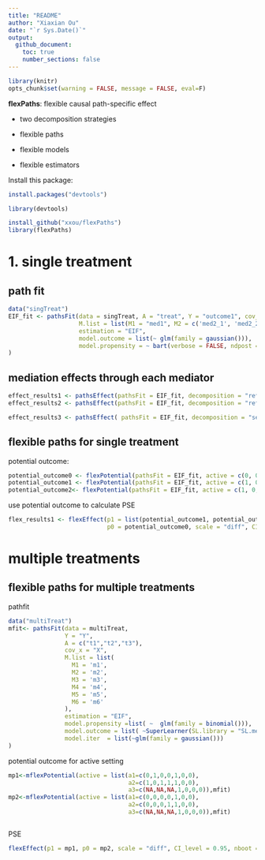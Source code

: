```yaml
---
title: "README"
author: "Xiaxian Ou"
date: "`r Sys.Date()`"
output: 
  github_document:
    toc: true
    number_sections: false
---
```


```r
library(knitr)
opts_chunk$set(warning = FALSE, message = FALSE, eval=F)
```

**flexPaths**: flexible causal path-specific effect

-   two decomposition strategies

-   flexible paths

-   flexible models

-   flexible estimators

Install this package:

```r
install.packages("devtools")

library(devtools)

install_github("xxou/flexPaths")
library(flexPaths)
```



# 1. single treatment

## path fit
```r
data("singTreat")
EIF_fit <- pathsFit(data = singTreat, A = "treat", Y = "outcome1", cov_x = c("X1", "X2"),
                    M.list = list(M1 = "med1", M2 = c('med2_1', 'med2_2'), M3 = 'med3'),
                    estimation = "EIF",
                    model.outcome = list(~ glm(family = gaussian())),
                    model.propensity = ~ bart(verbose = FALSE, ndpost = 200)
)
```

## mediation effects through each mediator

```r
effect_results1 <- pathsEffect(pathsFit = EIF_fit, decomposition = "refer0", scale = "diff", CI_level = 0.95)
effect_results2 <- pathsEffect(pathsFit = EIF_fit, decomposition = "refer0", scale = "diff", CI_level = 0.95, nboot = 100, m.cores = 6)

effect_results3 <- pathsEffect( pathsFit = EIF_fit, decomposition = "sequential", scale = "diff", CI_level = 0.95)
```


## flexible paths for single treatment

potential outcome:
```r
potential_outcome0 <- flexPotential(pathsFit = EIF_fit, active = c(0, 0, 0, 0))
potential_outcome1 <- flexPotential(pathsFit = EIF_fit, active = c(1, 0, 1, 1))
potential_outcome2<- flexPotential(pathsFit = EIF_fit, active = c(1, 0, 0, 1))
```

use potential outcome to calculate PSE
```r
flex_results1 <- flexEffect(p1 = list(potential_outcome1, potential_outcome2),
                            p0 = potential_outcome0, scale = "diff", CI_level = 0.95,nboot = 5)
```


# multiple treatments

## flexible paths for multiple treatments

pathfit
```r
data("multiTreat")
mfit<- pathsFit(data = multiTreat,
                Y = "Y",
                A = c("t1","t2","t3"),
                cov_x = "X",
                M.list = list(
                  M1 = 'm1',
                  M2 = 'm2',
                  M3 = 'm3',
                  M4 = 'm4',
                  M5 = 'm5',
                  M6 = 'm6'
                ),
                estimation = "EIF",
                model.propensity =list( ~  glm(family = binomial())),
                model.outcome = list( ~SuperLearner(SL.library = "SL.mean",family = gaussian())),
                model.iter  = list(~glm(family = gaussian()))
)
```

potential outcome for active setting
```r
mp1<-mflexPotential(active = list(a1=c(0,1,0,0,1,0,0),
                                  a2=c(1,0,1,1,1,0,0),
                                  a3=c(NA,NA,NA,1,0,0,0)),mfit)
mp2<-mflexPotential(active = list(a1=c(0,0,0,0,1,0,0),
                                  a2=c(0,0,0,1,1,0,0),
                                  a3=c(NA,NA,NA,1,0,0,0)),mfit)



```

PSE
```r
flexEffect(p1 = mp1, p0 = mp2, scale = "diff", CI_level = 0.95, nboot =2 , m.cores = 8)
```

